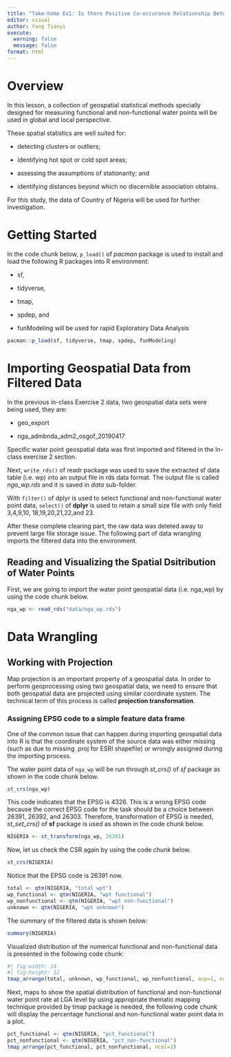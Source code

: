 ```yaml
---
title: "Take-home Ex1: Is there Positive Co-occurance Relationship Between Water Point Location on Nigeria?"
editor: visual
author: Yang Tianyi
execute: 
  warning: false
  message: false
format: html
---
```


# Overview

In this lesson, a collection of geospatial statistical methods specially designed for measuring functional and non-functional water points will be used in global and local perspective.

These spatial statistics are well suited for:

-   detecting clusters or outliers;

-   identifying hot spot or cold spot areas;

-   assessing the assumptions of stationarity; and

-   identifying distances beyond which no discernible association obtains.

For this study, the data of Country of Nigeria will be used for further investigation.

# Getting Started

In the code chunk below, `p_load()` of *pacman* package is used to install and load the following R packages into R environment:

-   sf,

-   tidyverse,

-   tmap,

-   spdep, and

-   funModeling will be used for rapid Exploratory Data Analysis

```r
pacman::p_load(sf, tidyverse, tmap, spdep, funModeling)
```

# Importing Geospatial Data from Filtered Data

In the previous in-class Exercise 2 data, two geospatial data sets were being used, they are:

-   geo_export

-   nga_admbnda_adm2_osgof_20190417

Specific water point geospatial data was first imported and filtered in the In-class exercise 2 section.

Next, `write_rds()` of readr package was used to save the extracted sf data table (i.e. wp) into an output file in rds data format. The output file is called *nga_wp.rds* and it is saved in *data* sub-folder.

With `filter()` of dplyr is used to select functional and non-functional water point data, `select()` of **dplyr** is used to retain a small size file with only field 3,4,9,10, 18,19,20,21,22,and 23.

After these complete clearing part, the raw data was deleted away to prevent large file storage issue. The following part of data wrangling imports the filtered data into the environment.

## Reading and Visualizing the Spatial Dsitribution of Water Points

First, we are going to import the water point geospatial data (i.e. nga_wp) by using the code chunk below.

```r
nga_wp <- read_rds("data/nga_wp.rds")
```

# Data Wrangling

## Working with Projection

Map projection is an important property of a geospatial data. In order to perform geoprocessing using two geospatial data, we need to ensure that both geospatial data are projected using similar coordinate system. The technical term of this process is called **projection transformation**.

### Assigning EPSG code to a simple feature data frame

One of the common issue that can happen during importing geospatial data into R is that the coordinate system of the source data was either missing (such as due to missing .proj for ESRI shapefile) or wrongly assigned during the importing process.

The water point data of `nga_wp` will be run through *st_crs()* of *sf* package as shown in the code chunk below.

```r
st_crs(nga_wp)
```

This code indicates that the EPSG is 4326. This is a wrong EPSG code because the correct EPSG code for the task should be a choice between 26391, 26392, and 26303. Therefore, transformation of EPSG is needed, *st_set_crs()* of **sf** package is used as shown in the code chunk below.

```r
NIGERIA <- st_transform(nga_wp, 26391)
```

Now, let us check the CSR again by using the code chunk below.

```r
st_crs(NIGERIA)
```

Notice that the EPSG code is 26391 now.

```r
total <- qtm(NIGERIA, "total wpt")
wp_functional <- qtm(NIGERIA, "wpt functional")
wp_nonfunctional <- qtm(NIGERIA, "wpt non-functional")
unknown <- qtm(NIGERIA, "wpt unknown")
```

The summary of the filtered data is shown below:

```r
summary(NIGERIA)
```

Visualized distribution of the numerical functional and non-functional data is presented in the following code chunk:

```r
#| fig-width: 14
#| fig-height: 12
tmap_arrange(total, unknown, wp_functional, wp_nonfunctional, asp=1, ncol=2)
```

Next, maps to show the spatial distribution of functional and non-functional water point rate at LGA level by using appropriate thematic mapping technique provided by tmap package is needed, the following code chunk will display the percentage functional and non-functional water point data in a plot.

```r
pct_functional <- qtm(NIGERIA, "pct_functional")
pct_nonfunctional <- qtm(NIGERIA, "pct_non-functional")
tmap_arrange(pct_functional, pct_nonfunctional, ncol=2)
```

\
